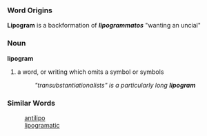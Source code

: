 === Word Origins ===
'''Lipogram''' is a backformation of '''''lipogrammatos''''' "wanting an uncial" 

=== Noun ===
'''lipogram'''
#a word, or writing which omits a symbol or symbols
#: ''"transubstantiationalists" is a particularly long '''lipogram'''''

=== Similar Words ===
:[[antilipo]]
:[[lipogramatic]]